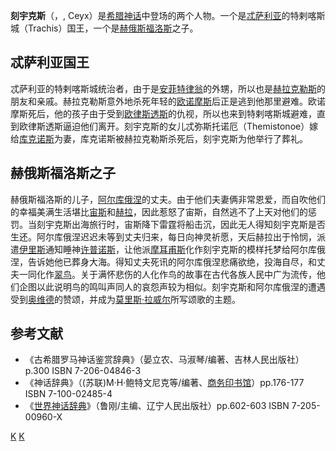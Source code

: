 '''刻宇克斯'''（{{lang-el|Κήϋξ}}，{{lang-la|Kēüx}}, Ceyx）是[[希腊神话|希腊神话]]中登场的两个人物。一个是[[忒萨利亚|忒萨利亚]]的特剌喀斯城（Trachis）国王，一个是[[福斯福洛斯|赫俄斯福洛斯]]之子。

== 忒萨利亚国王 ==
忒萨利亚的特剌喀斯城统治者，由于是[[安菲特律翁|安菲特律翁]]的外甥，所以也是[[赫拉克勒斯|赫拉克勒斯]]的朋友和亲戚。赫拉克勒斯意外地杀死年轻的[[欧诺摩斯|欧诺摩斯]]后正是逃到他那里避难。欧诺摩斯死后，他的孩子由于受到[[欧律斯透斯|欧律斯透斯]]的仇视，所以也来到特剌喀斯城避难，直到欧律斯透斯逼迫他们离开。刻宇克斯的女儿忒弥斯托诺厄（Themistonoe）嫁给[[库克诺斯|库克诺斯]]为妻，库克诺斯被赫拉克勒斯杀死后，刻宇克斯为他举行了葬礼。

== 赫俄斯福洛斯之子 ==
赫俄斯福洛斯的儿子，[[阿尔库俄涅|阿尔库俄涅]]的丈夫。由于他们夫妻俩非常恩爱，而自吹他们的幸福美满生活堪比[[宙斯|宙斯]]和[[赫拉|赫拉]]，因此惹怒了宙斯，自然逃不了上天对他们的惩罚。当刻宇克斯出海旅行时，宙斯降下雷霆将船击沉，因此无人得知刻宇克斯是否生还。阿尔库俄涅迟迟未等到丈夫归来，每日向神灵祈愿，天后赫拉出于怜悯，派遣[[伊里斯|伊里斯]]通知睡神[[许普诺斯|许普诺斯]]，让他派[[摩耳甫斯|摩耳甫斯]]化作刻宇克斯的模样托梦给阿尔库俄涅，告诉她他已葬身大海。得知丈夫死讯的阿尔库俄涅悲痛欲绝，投海自尽，和丈夫一同化作[[翠鸟|翠鸟]]。关于满怀悲伤的人化作鸟的故事在古代各族人民中广为流传，他们企图以此说明鸟的鸣叫声同人的哀怨声较为相似。刻宇克斯和阿尔库俄涅的遭遇受到[[奥维德|奥维德]]的赞颂，并成为[[莫里斯·拉威尔|莫里斯·拉威尔]]所写颂歌的主题。

== 参考文献 ==
*《古希腊罗马神话鉴赏辞典》（晏立农、马淑琴/编著、吉林人民出版社）p.300 ISBN 7-206-04846-3
*《神话辞典》（(苏联)M·H·鲍特文尼克等/编著、[[商务印书馆|商务印书馆]]）pp.176-177 ISBN 7-100-02485-4
*《[[世界神话辞典|世界神话辞典]]》（鲁刚/主编、辽宁人民出版社）pp.602-603 ISBN 7-205-00960-X

[[Category:希腊神话人物|K]]
[[Category:希腊神话中的国王|K]]